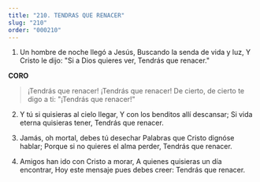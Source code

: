 ```yaml
---
title: "210. TENDRAS QUE RENACER"
slug: "210"
order: "000210"
---
```


1. Un hombre de noche llegó a Jesús, Buscando la senda de vida y luz,
Y Cristo le dijo: "Si a Dios quieres ver, Tendrás que renacer."

**CORO**
> ¡Tendrás que renacer! ¡Tendrás que renacer! De cierto, de cierto te digo a ti:
> "¡Tendrás que renacer!"

2. Y tú si quisieras al cielo llegar,
Y con los benditos allí descansar; Si vida eterna quisieras tener, Tendrás que renacer.

3. Jamás, oh mortal, debes tú desechar Palabras que Cristo dignóse hablar; Porque si no quieres el alma perder, Tendrás que renacer.

4. Amigos han ido con Cristo a morar, A quienes quisieras un día encontrar, Hoy este mensaje pues debes creer: Tendrás que renacer.
